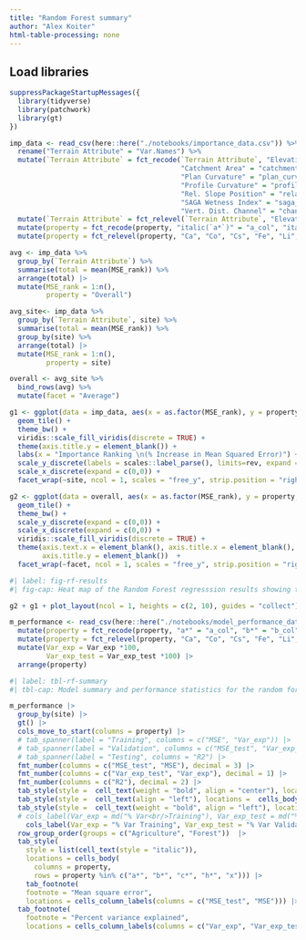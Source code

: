 ```yaml
---
title: "Random Forest summary"
author: "Alex Koiter"
html-table-processing: none
---
```


## Load libraries
```r
suppressPackageStartupMessages({
  library(tidyverse)
  library(patchwork)
  library(gt)
})

```

```r
imp_data <- read_csv(here::here("./notebooks/importance_data.csv")) %>%
  rename("Terrain Attribute" = "Var.Names") %>%
  mutate(`Terrain Attribute` = fct_recode(`Terrain Attribute`, "Elevation" = "elevation", 
                                          "Catchment Area" = "catchment_area",
                                          "Plan Curvature" = "plan_curvature",
                                          "Profile Curvature" = "profile_curvature",
                                          "Rel. Slope Position" = "relative_slope_position",
                                          "SAGA Wetness Index" = "saga_wetness_index",
                                          "Vert. Dist. Channel" = "channel_network_distance")) %>%
  mutate(`Terrain Attribute` = fct_relevel(`Terrain Attribute`, "Elevation", "SAGA Wetness Index", "Rel. Slope Position", "Vert. Dist. Channel","Catchment Area", "Profile Curvature", "Plan Curvature")) %>%
  mutate(property = fct_recode(property, "italic(`a*`)" = "a_col", "italic(`b*`)" = "b_col", "italic(`c*`)" = "c_col", "italic(`h*`)" = "h_col", "italic(`x`)" = "x_col")) %>%
  mutate(property = fct_relevel(property, "Ca", "Co", "Cs", "Fe", "Li", "La", "Nb", "Ni", "Rb", "Sr", "italic(`a*`)", "italic(`b*`)", "italic(`c*`)", "italic(`h*`)", "italic(`x`)"))

avg <- imp_data %>%
  group_by(`Terrain Attribute`) %>%
  summarise(total = mean(MSE_rank)) %>%
  arrange(total) |>
  mutate(MSE_rank = 1:n(),
         property = "Overall")

avg_site<- imp_data %>%
  group_by(`Terrain Attribute`, site) %>%
  summarise(total = mean(MSE_rank)) %>%
  group_by(site) %>%
  arrange(total) |>
  mutate(MSE_rank = 1:n(),
         property = site)

overall <- avg_site %>%
  bind_rows(avg) %>%
  mutate(facet = "Average")

g1 <- ggplot(data = imp_data, aes(x = as.factor(MSE_rank), y = property, fill = `Terrain Attribute`)) + 
  geom_tile() +
  theme_bw() +
  viridis::scale_fill_viridis(discrete = TRUE) +
  theme(axis.title.y = element_blank()) +
  labs(x = "Importance Ranking \n(% Increase in Mean Squared Error)") +
  scale_y_discrete(labels = scales::label_parse(), limits=rev, expand = c(0,0)) +
  scale_x_discrete(expand = c(0,0)) +
  facet_wrap(~site, ncol = 1, scales = "free_y", strip.position = "right")

g2 <- ggplot(data = overall, aes(x = as.factor(MSE_rank), y = property, fill = `Terrain Attribute`)) + 
  geom_tile() +
  theme_bw() +
  scale_y_discrete(expand = c(0,0)) +
  scale_x_discrete(expand = c(0,0)) +
  viridis::scale_fill_viridis(discrete = TRUE) +
  theme(axis.text.x = element_blank(), axis.title.x = element_blank(), axis.ticks.x = element_blank(),
        axis.title.y = element_blank())  +
  facet_wrap(~facet, ncol = 1, scales = "free_y", strip.position = "right")

```

```r
#| label: fig-rf-results
#| fig-cap: Heat map of the Random Forest regresssion results showing the ranking of the importance of terrain attributes (based on % increase in Mean Squared Error) in explaining the spatial variabilty of selected colour and geochemical properties within the agricultural and forested sites. Top panel shows an average ranking for each site and across both sites.

g2 + g1 + plot_layout(ncol = 1, heights = c(2, 10), guides = "collect") & theme(legend.position = 'right')
```


```r
m_performance <- read_csv(here::here("./notebooks/model_performance_data.csv")) |>
  mutate(property = fct_recode(property, "a*" = "a_col", "b*" = "b_col", "c*" = "c_col", "h*" = "h_col", "x" = "x_col")) |>
  mutate(property = fct_relevel(property, "Ca", "Co", "Cs", "Fe", "Li", "La", "Nb", "Ni", "Rb", "Sr", "a*", "b*", "c*", "h*", "x")) |>
  mutate(Var_exp = Var_exp *100,
         Var_exp_test = Var_exp_test *100) |>
  arrange(property) 
```

```r

#| label: tbl-rf-summary
#| tbl-cap: Model summary and performance statistics for the random forest regression using the training, validation, and test data sets.

m_performance |>
  group_by(site) |>
  gt() |>
  cols_move_to_start(columns = property) |>
  # tab_spanner(label = "Training", columns = c("MSE", "Var_exp")) |>
  # tab_spanner(label = "Validation", columns = c("MSE_test", "Var_exp_test")) |>
  # tab_spanner(label = "Testing", columns = "R2") |>
  fmt_number(columns = c("MSE_test", "MSE"), decimal = 3) |>
  fmt_number(columns = c("Var_exp_test", "Var_exp"), decimal = 1) |>
  fmt_number(columns = c("R2"), decimal = 2) |>
  tab_style(style =  cell_text(weight = "bold", align = "center"), locations =  cells_row_groups()) |>
  tab_style(style =  cell_text(align = "left"), locations =  cells_body()) |>
  tab_style(style =  cell_text(weight = "bold", align = "left"), locations =  cells_column_labels()) |>
  # cols_label(Var_exp = md("% Var<br/>Training"), Var_exp_test = md("% Var<br/>Validation"), MSE_test = md("MSE<br/>Testing"), MSE = md("MSE<br/>Training"), R2 = md("{{R^2}}<br/>Testing"), property = "Property") |>
    cols_label(Var_exp = "% Var Training", Var_exp_test = "% Var Validation", MSE_test = "MSE Testing", MSE = "MSE Training", R2 = "{{R^2}} Testing", property = "Property") |>
  row_group_order(groups = c("Agriculture", "Forest"))  |>
  tab_style(
    style = list(cell_text(style = "italic")),
    locations = cells_body(
      columns = property,
      rows = property %in% c("a*", "b*", "c*", "h*", "x"))) |>
    tab_footnote(
    footnote = "Mean square error",
    locations = cells_column_labels(columns = c("MSE_test", "MSE"))) |>
  tab_footnote(
    footnote = "Percent variance explained",
    locations = cells_column_labels(columns = c("Var_exp", "Var_exp_test")))
```


